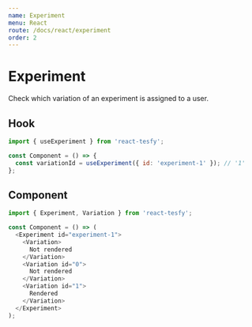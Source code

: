 ```yaml
---
name: Experiment
menu: React
route: /docs/react/experiment
order: 2
---
```


# Experiment

Check which variation of an experiment is assigned to a user.

## Hook

```javascript
import { useExperiment } from 'react-tesfy';

const Component = () => {
  const variationId = useExperiment({ id: 'experiment-1' }); // '1'
};
```

## Component

```javascript
import { Experiment, Variation } from 'react-tesfy';

const Component = () => (
  <Experiment id="experiment-1">
    <Variation>
      Not rendered
    </Variation>
    <Variation id="0">
      Not rendered
    </Variation>
    <Variation id="1">
      Rendered
    </Variation>
  </Experiment>
);
```
